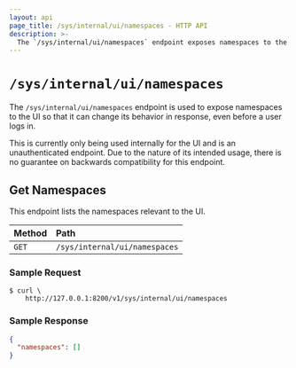 ```yaml
---
layout: api
page_title: /sys/internal/ui/namespaces - HTTP API
description: >-
  The `/sys/internal/ui/namespaces` endpoint exposes namespaces to the UI.
---
```


# `/sys/internal/ui/namespaces`

The `/sys/internal/ui/namespaces` endpoint is used to expose namespaces
to the UI so that it can change its behavior in response, even before a user logs in.

This is currently only being used internally for the UI and is
an unauthenticated endpoint. Due to the nature of its intended usage, there is no
guarantee on backwards compatibility for this endpoint.

## Get Namespaces

This endpoint lists the namespaces relevant to the UI.

| Method | Path                             |
| :----- | :------------------------------- |
| `GET`  | `/sys/internal/ui/namespaces` |

### Sample Request

```shell-session
$ curl \
    http://127.0.0.1:8200/v1/sys/internal/ui/namespaces
```

### Sample Response

```json
{
  "namespaces": []
}
```
